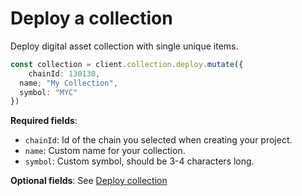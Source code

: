 # Deploy a collection

Deploy digital asset collection with single unique items.

```typescript
const collection = client.collection.deploy.mutate({
	chainId: 130130,
  name; "My Collection",
  symbol: "MYC"
})

```

**Required fields**:

-   `chainId`: Id of the chain you selected when creating your project.
-   `name`: Custom name for your collection.
-   `symbol`: Custom symbol, should be 3-4 characters long.

**Optional fields**: See [Deploy collection](ref:collection-deploy)
